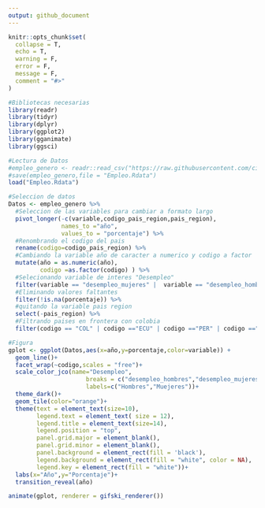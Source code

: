 ```yaml
---
output: github_document
---
```


<!-- README.md is generated from README.Rmd. Please edit that file -->

```r
knitr::opts_chunk$set(
  collapse = T,
  echo = T,
  warning = F,
  error = F,
  message = F,
  comment = "#>"
)
```

```r
#Bibliotecas necesarias
library(readr)
library(tidyr)
library(dplyr)
library(ggplot2)
library(gganimate)
library(ggsci)
```


```r
#Lectura de Datos
#empleo_genero <- readr::read_csv("https://raw.githubusercontent.com/cienciadedatos/datos-de-miercoles/master/datos/2019/2019-10-16/empleo_genero.csv")
#save(empleo_genero,file = "Empleo.Rdata")
load("Empleo.Rdata")

```


```r
#Seleccion de datos
Datos <- empleo_genero %>%
  #Seleccion de las variables para cambiar a formato largo
  pivot_longer(-c(variable,codigo_pais_region,pais_region),
               names_to ="año",
               values_to = "porcentaje") %>% 
  #Renombrando el codigo del pais
  rename(codigo=codigo_pais_region) %>% 
  #Cambiando la variable año de caracter a numerico y codigo a factor
  mutate(año = as.numeric(año),
         codigo =as.factor(codigo) ) %>% 
  #Selecionando variable de interes "Desempleo"
  filter(variable == "desempleo_mujeres" |  variable == "desempleo_hombres") %>% 
  #Eliminando valores faltantes
  filter(!is.na(porcentaje)) %>% 
  #quitando la variable pais region
  select(-pais_region) %>%  
  #Filtrando paises en frontera con colobia
  filter(codigo == "COL" | codigo =="ECU" | codigo =="PER" | codigo =="VEN" | codigo =="BRA" | codigo =="PAN")

```


```r
#Figura
gplot <- ggplot(Datos,aes(x=año,y=porcentaje,color=variable)) + 
  geom_line()+
  facet_wrap(~codigo,scales = "free")+
  scale_color_jco(name="Desempleo",
                      breaks = c("desempleo_hombres","desempleo_mujeres"),
                      labels=c("Hombres","Muejeres"))+
  theme_dark()+
  geom_tile(color="orange")+
  theme(text = element_text(size=10),
        legend.text = element_text( size = 12),
        legend.title = element_text(size=14),
        legend.position = "top",
        panel.grid.major = element_blank(),
        panel.grid.minor = element_blank(),
        panel.background = element_rect(fill = 'black'),
        legend.background = element_rect(fill = "white", color = NA),
        legend.key = element_rect(fill = "white"))+
  labs(x="Año",y="Porcentaje")+
  transition_reveal(año)

animate(gplot, renderer = gifski_renderer())

```

